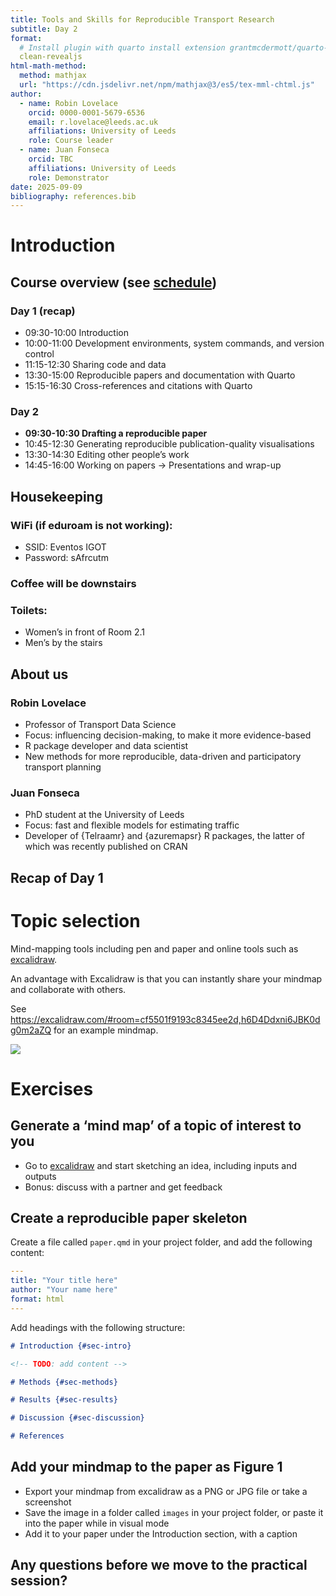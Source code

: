 ```yaml
---
title: Tools and Skills for Reproducible Transport Research
subtitle: Day 2
format:
  # Install plugin with quarto install extension grantmcdermott/quarto-revealjs-clean
  clean-revealjs
html-math-method:
  method: mathjax
  url: "https://cdn.jsdelivr.net/npm/mathjax@3/es5/tex-mml-chtml.js"
author:
  - name: Robin Lovelace
    orcid: 0000-0001-5679-6536
    email: r.lovelace@leeds.ac.uk
    affiliations: University of Leeds
    role: Course leader
  - name: Juan Fonseca
    orcid: TBC
    affiliations: University of Leeds
    role: Demonstrator
date: 2025-09-09
bibliography: references.bib
---
```


# Introduction

## Course overview (see [schedule](../schedule.qmd))

### Day 1 (recap)

-   09:30-10:00 Introduction
-   10:00-11:00 Development environments, system commands, and version control
-   11:15-12:30 Sharing code and data
-   13:30-15:00 Reproducible papers and documentation with Quarto
-   15:15-16:30 Cross-references and citations with Quarto

### Day 2

-   **09:30-10:30 Drafting a reproducible paper**
-   10:45-12:30 Generating reproducible publication-quality visualisations
-   13:30-14:30 Editing other people's work
-   14:45-16:00 Working on papers -> Presentations and wrap-up

## Housekeeping

### WiFi (if eduroam is not working):
- SSID: Eventos IGOT
- Password: sAfrcutm

### Coffee will be downstairs

### Toilets:

- Women's in front of Room 2.1
- Men's by the stairs

## About us

### Robin Lovelace

-   Professor of Transport Data Science
-   Focus: influencing decision-making, to make it more evidence-based
-   R package developer and data scientist
-   New methods for more reproducible, data-driven and participatory transport planning

### Juan Fonseca

-   PhD student at the University of Leeds
-   Focus: fast and flexible models for estimating traffic
-   Developer of {Telraamr} and {azuremapsr} R packages, the latter of which was recently published on CRAN

## Recap of Day 1



# Topic selection

Mind-mapping tools including pen and paper and online tools such as [excalidraw](https://excalidraw.com/).

An advantage with Excalidraw is that you can instantly share your mindmap and collaborate with others.

See <https://excalidraw.com/#room=cf5501f9193c8345ee2d,h6D4Ddxni6JBK0dg0m2aZQ> for an example mindmap.

![](../images/paste-4.png)

# Exercises

## Generate a 'mind map' of a topic of interest to you

-   Go to [excalidraw](https://excalidraw.com/) and start sketching an idea, including inputs and outputs
-   Bonus: discuss with a partner and get feedback

## Create a reproducible paper skeleton

Create a file called `paper.qmd` in your project folder, and add the following content:

``` yaml
---
title: "Your title here"
author: "Your name here"
format: html
---
```

Add headings with the following structure:

``` markdown
# Introduction {#sec-intro}

<!-- TODO: add content -->

# Methods {#sec-methods}

# Results {#sec-results}

# Discussion {#sec-discussion}

# References
```

## Add your mindmap to the paper as Figure 1

-   Export your mindmap from excalidraw as a PNG or JPG file or take a screenshot
-   Save the image in a folder called `images` in your project folder, or paste it into the paper while in visual mode
-   Add it to your paper under the Introduction section, with a caption

## Any questions before we move to the practical session?